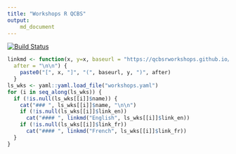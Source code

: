 ```yaml
---
title: "Workshops R QCBS"
output:
    md_document
---
```


[![Build Status](https://travis-ci.org/QCBSRworkshops/Workshops.svg?branch=dev)](https://travis-ci.org/QCBSRworkshops/Workshops)


```r
linkmd <- function(x, y=x, baseurl = "https://qcbsrworkshops.github.io/Workshops/",
  after = "\n\n") {
    paste0("[", x, "]", "(", baseurl, y, ")", after)
  }
ls_wks <- yaml::yaml.load_file("workshops.yaml")
for (i in seq_along(ls_wks)) {
  if (!is.null(ls_wks[[i]]$name)) {
    cat("### ", ls_wks[[i]]$name, "\n\n")
    if (!is.null(ls_wks[[i]]$link_en))
      cat("#### ", linkmd("English", ls_wks[[i]]$link_en))
    if (!is.null(ls_wks[[i]]$link_fr))
      cat("#### ", linkmd("French", ls_wks[[i]]$link_fr))
  }
}
```
